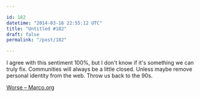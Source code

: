 ```yaml
---

id: 182
datetime: "2014-03-16 22:55:12 UTC"
title: "Untitled #182"
draft: false
permalink: "/post/182"

---
```


I agree with this sentiment 100%, but I don't know if it's something we can truly fix. Communities will always be a little closed. Unless maybe remove personal identity from the web. Throw us back to the 90s. 

[Worse – Marco.org](http://www.marco.org/2014/03/15/worse)
